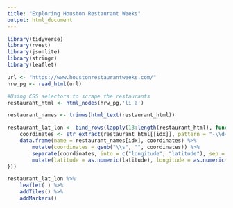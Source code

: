 ```yaml
---
title: "Exploring Houston Restaurant Weeks"
output: html_document
---
```


```r
library(tidyverse)
library(rvest)
library(jsonlite)
library(stringr)
library(leaflet)
```


```r
url <- "https://www.houstonrestaurantweeks.com/"
hrw_pg <- read_html(url)    

#Using CSS selectors to scrape the restaurants
restaurant_html <- html_nodes(hrw_pg,'li a')
```

```r
restaurant_names <- trimws(html_text(restaurant_html))

restaurant_lat_lon <- bind_rows(lapply(13:length(restaurant_html), function(idx){
    coordinates <- str_extract(restaurant_html[[idx]], pattern = "-\\d+\\.\\d+, \\d+\\.\\d+")
    data.frame(name = restaurant_names[idx], coordinates) %>% 
        mutate(coordinates = gsub("\\s", "", coordinates)) %>% 
        separate(coordinates, into = c("longitude", "latitude"), sep = ",") %>% 
        mutate(latitude = as.numeric(latitude), longitude = as.numeric(longitude))
}))

```

```r
restaurant_lat_lon %>% 
    leaflet(.) %>% 
    addTiles() %>% 
    addMarkers()
```

